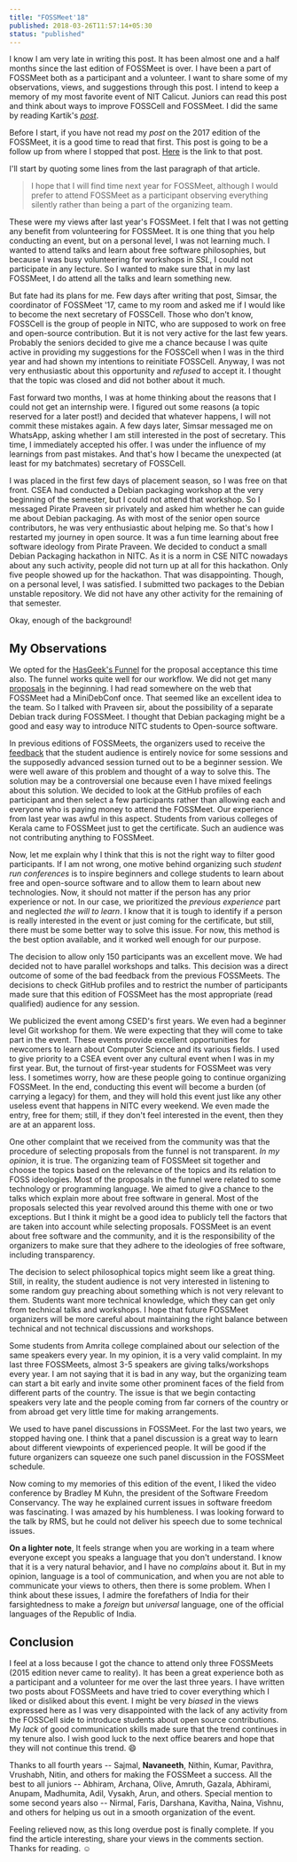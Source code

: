 ```yaml
---
title: "FOSSMeet'18"
published: 2018-03-26T11:57:14+05:30
status: "published"
---
```


I know I am very late in writing this post. It has been almost one and a half months since the last edition of FOSSMeet is over. I have been a part of FOSSMeet both as a participant and a volunteer. I want to share some of my observations, views, and suggestions through this post. I intend to keep a memory of my most favorite event of NIT Calicut. Juniors can read this post and think about ways to improve FOSSCell and FOSSMeet. I did the same by reading Kartik's [_post_](http://techglider.in/post/2013/04/14/of-fossmeets-at-nit-calicut/).

Before I start, if you have not read my _post_ on the 2017 edition of the FOSSMeet, it is a good time to read that first. This post is going to be a follow up from where I stopped that post. [Here](/posts/2017/03/fossmeet17/) is the link to that post.

I'll start by quoting some lines from the last paragraph of that article.

> I hope that I will find time next year for FOSSMeet, although I would prefer to attend FOSSMeet as a participant observing everything silently rather than being a part of the organizing team.

These were my views after last year's FOSSMeet. I felt that I was not getting any benefit from volunteering for FOSSMeet. It is one thing that you help conducting an event, but on a personal level, I was not learning much. I wanted to attend talks and learn about free software philosophies, but because I was busy volunteering for workshops in _SSL_, I could not participate in any lecture. So I wanted to make sure that in my last FOSSMeet, I do attend all the talks and learn something new.

But fate had its plans for me. Few days after writing that post, Simsar, the coordinator of FOSSMeet '17, came to my room and asked me if I would like to become the next secretary of FOSSCell. Those who don't know, FOSSCell is the group of people in NITC, who are supposed to work on free and open-source contribution. But it is not very active for the last few years. Probably the seniors decided to give me a chance because I was quite active in providing my suggestions for the FOSSCell when I was in the third year and had shown my intentions to reinitiate FOSSCell. Anyway, I was not very enthusiastic about this opportunity and _refused_ to accept it. I thought that the topic was closed and did not bother about it much.

Fast forward two months, I was at home thinking about the reasons that I could not get an internship were. I figured out some reasons (a topic reserved for a later post!) and decided that whatever happens, I will not commit these mistakes again. A few days later, Simsar messaged me on WhatsApp, asking whether I am still interested in the post of secretary. This time, I immediately accepted his offer. I was under the influence of my learnings from past mistakes. And that's how I became the unexpected (at least for my batchmates) secretary of FOSSCell.

I was placed in the first few days of placement season, so I was free on that front. CSEA had conducted a Debian packaging workshop at the very beginning of the semester, but I could not attend that workshop. So I messaged Pirate Praveen sir privately and asked him whether he can guide me about Debian packaging. As with most of the senior open source contributors, he was very enthusiastic about helping me. So that's how I restarted my journey in open source. It was a fun time learning about free software ideology from Pirate Praveen. We decided to conduct a small Debian Packaging hackathon in NITC. As it is a norm in CSE NITC nowadays about any such activity, people did not turn up at all for this hackathon. Only five people showed up for the hackathon. That was disappointing. Though, on a personal level, I was satisfied. I submitted two packages to the Debian unstable repository. We did not have any other activity for the remaining of that semester.

Okay, enough of the background!

## My Observations

We opted for the [HasGeek's Funnel](https://talkfunnel.com/) for the proposal acceptance this time also. The funnel works quite well for our workflow. We did not get many [proposals](https://fossmeet-nitc.talkfunnel.com/2018/) in the beginning. I had read somewhere on the web that FOSSMeet had a MiniDebConf once. That seemed like an excellent idea to the team. So I talked with Praveen sir, about the possibility of a separate Debian track during FOSSMeet. I thought that Debian packaging might be a good and easy way to introduce NITC students to Open-source software.

In previous editions of FOSSMeets, the organizers used to receive the [feedback](http://techglider.in/post/2013/04/14/of-fossmeets-at-nit-calicut/) that the student audience is entirely novice for some sessions and the supposedly advanced session turned out to be a beginner session. We were well aware of this problem and thought of a way to solve this. The solution may be a controversial one because even I have mixed feelings about this solution. We decided to look at the GitHub profiles of each participant and then select a few participants rather than allowing each and everyone who is paying money to attend the FOSSMeet. Our experience from last year was awful in this aspect. Students from various colleges of Kerala came to FOSSMeet just to get the certificate. Such an audience was not contributing anything to FOSSMeet.

Now, let me explain why I think that this is not the right way to filter good participants. If I am not wrong, one motive behind organizing such _student run conferences_ is to inspire beginners and college students to learn about free and open-source software and to allow them to learn about new technologies. Now, it should not matter if the person has any prior experience or not. In our case, we prioritized the _previous experience_ part and neglected _the will to learn_. I know that it is tough to identify if a person is really interested in the event or just coming for the certificate, but still, there must be some better way to solve this issue. For now, this method is the best option available, and it worked well enough for our purpose.

The decision to allow only 150 participants was an excellent move. We had decided not to have parallel workshops and talks. This decision was a direct outcome of some of the bad feedback from the previous FOSSMeets. The decisions to check GitHub profiles and to restrict the number of participants made sure that this edition of FOSSMeet has the most appropriate (read qualified) audience for any session.

We publicized the event among CSED's first years. We even had a beginner level Git workshop for them. We were expecting that they will come to take part in the event. These events provide excellent opportunities for newcomers to learn about Computer Science and its various fields. I used to give priority to a CSEA event over any cultural event when I was in my first year. But, the turnout of first-year students for FOSSMeet was very less. I sometimes worry, how are these people going to continue organizing FOSSMeet. In the end, conducting this event will become a burden (of carrying a legacy) for them, and they will hold this event just like any other useless event that happens in NITC every weekend. We even made the entry, free for them; still, if they don't feel interested in the event, then they are at an apparent loss.

One other complaint that we received from the community was that the procedure of selecting proposals from the funnel is not transparent. _In my opinion_, it is true. The organizing team of FOSSMeet sit together and choose the topics based on the relevance of the topics and its relation to FOSS ideologies. Most of the proposals in the funnel were related to some technology or programming language. We aimed to give a chance to the talks which explain more about free software in general. Most of the proposals selected this year revolved around this theme with one or two exceptions. But I think it might be a good idea to publicly tell the factors that are taken into account while selecting proposals. FOSSMeet is an event about free software and the community, and it is the responsibility of the organizers to make sure that they adhere to the ideologies of free software, including transparency.

The decision to select philosophical topics might seem like a great thing. Still, in reality, the student audience is not very interested in listening to some random guy preaching about something which is not very relevant to them. Students want more technical knowledge, which they can get only from technical talks and workshops. I hope that future FOSSMeet organizers will be more careful about maintaining the right balance between technical and not technical discussions and workshops.

Some students from Amrita college complained about our selection of the same speakers every year. In my opinion, it is a very valid complaint. In my last three FOSSMeets, almost 3-5 speakers are giving talks/workshops every year. I am not saying that it is bad in any way, but the organizing team can start a bit early and invite some other prominent faces of the field from different parts of the country. The issue is that we begin contacting speakers very late and the people coming from far corners of the country or from abroad get very little time for making arrangements.

We used to have panel discussions in FOSSMeet. For the last two years, we stopped having one. I think that a panel discussion is a great way to learn about different viewpoints of experienced people. It will be good if the future organizers can squeeze one such panel discussion in the FOSSMeet schedule.

Now coming to my memories of this edition of the event, I liked the video conference by Bradley M Kuhn, the president of the Software Freedom Conservancy. The way he explained current issues in software freedom was fascinating. I was amazed by his humbleness. I was looking forward to the talk by RMS, but he could not deliver his speech due to some technical issues.

**On a lighter note**, It feels strange when you are working in a team where everyone except you speaks a language that you don't understand. I know that it is a very natural behavior, and I have no _complains_ about it. But in my opinion, language is a tool of communication, and when you are not able to communicate your views to others, then there is some problem. When I think about these issues, I admire the forefathers of India for their farsightedness to make a _foreign_ but _universal_ language, one of the official languages of the Republic of India.

## Conclusion

I feel at a loss because I got the chance to attend only three FOSSMeets (2015 edition never came to reality). It has been a great experience both as a participant and a volunteer for me over the last three years. I have written two posts about FOSSMeets and have tried to cover everything which I liked or disliked about this event. I might be very _biased_ in the views expressed here as I was very disappointed with the lack of any activity from the FOSSCell side to introduce students about open source contributions. My _lack_ of good communication skills made sure that the trend continues in my tenure also. I wish good luck to the next office bearers and hope that they will not continue this trend. :smile:

Thanks to all fourth years -- Sajmal, **Navaneeth**, Nithin, Kumar, Pavithra, Vrushabh, Nitin, and others for making the FOSSMeet a success. All the best to all juniors -- Abhiram, Archana, Olive, Amruth, Gazala, Abhirami, Anupam, Madhumita, Adil, Vysakh, Arun, and others. Special mention to some second years also -- Nirmal, Faris, Darshana, Kavitha, Naina, Vishnu, and others for helping us out in a smooth organization of the event.

Feeling relieved now, as this long overdue post is finally complete. If you find the article interesting, share your views in the comments section. Thanks for reading. :relaxed:
